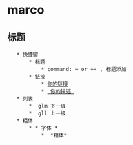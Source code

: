 = marco =
== 标题 ==
    * 快捷键
        * 标题
            * command: = or == , 标题添加
        * 链接
            * [[ 你的链接 ]]
            * [[ 你的链接 | 你的描述 ]]
    * 列表
        *  glm 下一级
        *  gll 上一级
    * 粗体
        * * 字体 *
            *  *粗体*
    



